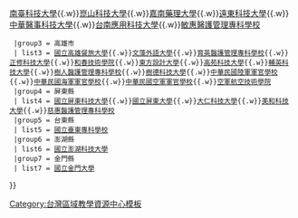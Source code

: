 {{Navbox subgroup
  |groupstyle = {{{1}}}
  |group1 = 中心學校
  | list1 = [[國立高雄科技大學]]
  |group2 = 台南市
  | list2 = [[國立臺南護理專科學校]]{{.w}}[[南臺科技大學]]{{.w}}[[崑山科技大學]]{{.w}}[[嘉南藥理大學]]{{.w}}[[遠東科技大學]]{{.w}}[[中華醫事科技大學]]{{.w}}[[台南應用科技大學]]{{.w}}[[敏惠醫護管理專科學校]]
  |group3 = 高雄市
  | list3 = [[國立高雄餐旅大學]]{{.w}}[[文藻外語大學]]{{.w}}[[育英醫護管理專科學校]]{{.w}}[[正修科技大學]]{{.w}}[[和春技術學院]]{{.w}}[[東方設計大學]]{{.w}}[[高苑科技大學]]{{.w}}[[輔英科技大學]]{{.w}}[[樹人醫護管理專科學校]]{{.w}}[[樹德科技大學]]{{.w}}[[中華民國陸軍軍官學校]]{{.w}}[[中華民國海軍軍官學校]]{{.w}}[[中華民國空軍軍官學校]]{{.w}}[[空軍航空技術學院]]
  |group4 = 屏東縣
  | list4 = [[國立屏東科技大學]]{{.w}}[[國立屏東大學]]{{.w}}[[大仁科技大學]]{{.w}}[[美和科技大學]]{{.w}}[[慈惠醫護管理專科學校]]
  |group5 = 台東縣
  | list5 = [[國立臺東專科學校]]
  |group6 = 澎湖縣
  | list6 = [[國立澎湖科技大學]]
  |group7 = 金門縣
  | list7 = [[國立金門大學]]
}}<noinclude>[[Category:台灣區域教學資源中心模板]]</noinclude>